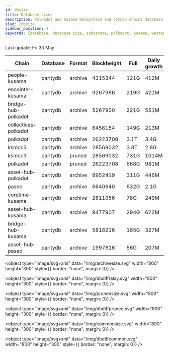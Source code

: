 ```yaml
---
id: dbsize
title: Database sizes
description: Polkadot and Kusama Relaychain and common chains database sizes
slug: /dbsize
sidebar_position: 4
keywords: [database, database size, substrate, polkadot, kusama, westend]
---
```



Last update: Fri 30 May

| Chain    | Database   | Format | Blockheight | Full         | Daily growth |
| ------------------------| ----------- | -------- | ------- | ---------- | ----- | 
| people-kusama | paritydb | archive | 4315344 | 121G | 412M |
| encointer-kusama | paritydb | archive | 9267986 | 219G | 421M |
| bridge-hub-polkadot | paritydb | archive | 5267900 | 221G | 551M |
| collectives-polkadot | paritydb | archive | 6456154 | 149G | 213M |
| polkadot | paritydb | archive | 26223708 | 3.1T | 3.4G |
| ksmcc3 | paritydb | archive | 28569032 | 3.8T | 2.8G |
| ksmcc3 | paritydb | pruned | 28569032 | 731G | 1014M |
| polkadot | paritydb | pruned | 26223708 | 668G | 981M |
| asset-hub-polkadot | paritydb | archive | 8952419 | 311G | 446M |
| paseo | paritydb | archive | 6640640 | 632G | 2.1G |
| coretime-kusama | paritydb | archive | 2811056 | 78G | 249M |
| asset-hub-kusama | paritydb | archive | 9477907 | 294G | 622M |
| bridge-hub-kusama | paritydb | archive | 5818216 | 185G | 327M |
| asset-hub-paseo | paritydb | archive | 1997616 | 56G | 207M |
<object type="image/svg+xml" data="/img/archivesize.svg" width="800" height="300" style={{ border: "none", margin: 0}} />

<object type="image/svg+xml" data="/img/dbdiffrelay.svg" width="800" height="300" style={{ border: "none", margin: 0}} />

<object type="image/svg+xml" data="/img/prunedsize.svg" width="800" height="300" style={{ border: "none", margin: 0}} />

<object type="image/svg+xml" data="/img/dbdiffpruned.svg" width="800" height="300" style={{ border: "none", margin: 0}} />

<object type="image/svg+xml" data="/img/commonsize.svg" width="800" height="300" style={{ border: "none", margin: 0}} />

<object type="image/svg+xml" data="/img/dbdiffcommon.svg" width="800" height="300" style={{ border: "none", margin: 0}} />
